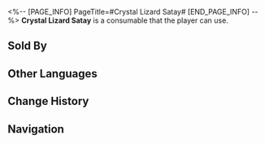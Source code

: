 <%-- [PAGE_INFO]
PageTitle=#Crystal Lizard Satay#
[END_PAGE_INFO] --%>
{{Consumable Infobox
|id          = 408402
|image       = Item Crystal Lizard Satay.png
|type        = Restorative Consumables
|rarity      = 2
|effect      = Upon use, immediately recovers 4 Technique Points for your team, but each team member loses HP equal to 15% of their Max HP.
|description = A skewer made from cold-blooded reptiles that live in mines.<br />Zoologists will tell you that the crystals on the lizard's body are actually a by-product of its body's osmoregulation and the maintenance of body fluid levels. They'll also tell you that this by-product should never be eaten.
|effectType  = 
|effectType2 = 
|effectType3 = 
|recipe      = 
|source1     = [[Food Stall]]
|source2     = 
|source3     = 
}}
{{Description|''"It tastes like chicken, and it's crunchy!"''}}
'''Crystal Lizard Satay''' is a consumable that the player can use.

==Sold By==
{{Shop Availability}}

==Other Languages==
{{Other Languages
|en   = Crystal Lizard Satay
|zhs  = 宝石蜥肉串
|zht  = 寶石蜥肉串
|ja   = ジェムトカゲの串焼き
|ko   = 보석 도마뱀 꼬치
|es   = Brocheta de lagarto cristalizado
|fr   = Satay de lézard de cristal
|ru   = Сате из хрустальной ящерицы
|th   = Crystal Lizard Satay
|vi   = Xiên Thịt Thằn Lằn Đá
|de   = Kristalleidechsen-Satay
|id   = Crystal Lizard Satay
|pt   = Espetinho de Lagarto-de-Cristal
}}

==Change History==
{{Change History|1.0}}

==Navigation==
{{Consumable Navbox}}